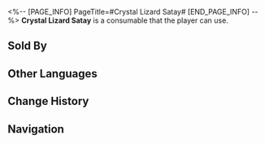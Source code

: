 <%-- [PAGE_INFO]
PageTitle=#Crystal Lizard Satay#
[END_PAGE_INFO] --%>
{{Consumable Infobox
|id          = 408402
|image       = Item Crystal Lizard Satay.png
|type        = Restorative Consumables
|rarity      = 2
|effect      = Upon use, immediately recovers 4 Technique Points for your team, but each team member loses HP equal to 15% of their Max HP.
|description = A skewer made from cold-blooded reptiles that live in mines.<br />Zoologists will tell you that the crystals on the lizard's body are actually a by-product of its body's osmoregulation and the maintenance of body fluid levels. They'll also tell you that this by-product should never be eaten.
|effectType  = 
|effectType2 = 
|effectType3 = 
|recipe      = 
|source1     = [[Food Stall]]
|source2     = 
|source3     = 
}}
{{Description|''"It tastes like chicken, and it's crunchy!"''}}
'''Crystal Lizard Satay''' is a consumable that the player can use.

==Sold By==
{{Shop Availability}}

==Other Languages==
{{Other Languages
|en   = Crystal Lizard Satay
|zhs  = 宝石蜥肉串
|zht  = 寶石蜥肉串
|ja   = ジェムトカゲの串焼き
|ko   = 보석 도마뱀 꼬치
|es   = Brocheta de lagarto cristalizado
|fr   = Satay de lézard de cristal
|ru   = Сате из хрустальной ящерицы
|th   = Crystal Lizard Satay
|vi   = Xiên Thịt Thằn Lằn Đá
|de   = Kristalleidechsen-Satay
|id   = Crystal Lizard Satay
|pt   = Espetinho de Lagarto-de-Cristal
}}

==Change History==
{{Change History|1.0}}

==Navigation==
{{Consumable Navbox}}